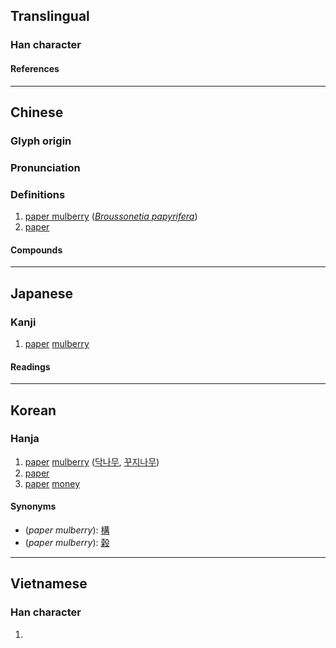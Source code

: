 {{character info}}
==Translingual==

===Han character===
{{Han char|rn=75|rad=木|as=09|sn=13|four=44960|canj=DJKA|ids=⿰木者}}

====References====
{{Han ref|kx=0541.090|dkj=15172|dj=0928.150|hdz=21223.090|uh=696E}}

----

==Chinese==
{{zh-forms|alt=柠}}

===Glyph origin===
{{Han etym}}

===Pronunciation===
{{zh-pron
|m=chǔ
|c=cyu5
|mc=y
|oc=y
|ma=
|cat=n
}}

===Definitions===
{{zh-hanzi}}

# [[paper mulberry]] (''[[Broussonetia papyrifera]]'')
# [[paper]]

====Compounds====
{{zh-der|寸楮|亂言片楮|楮先生|楮幣|楮鏹|楮券|楮墨|楮葉|片楮|用代楮敬|楮錢|楮紙|楮敬|楮知白|莫辨楮葉|筆楮難窮|簡策楮墨}}

----

==Japanese==

===Kanji===
{{ja-kanji|grade=|rs=木09}}

# [[paper]] [[mulberry]]

====Readings====
{{ja-readings
|on=ちょ
|kun=かぞ-, こうぞ-
}}

----

==Korean==

===Hanja===
{{ko-hanja|저}}

{{wikipedia|paper mulberry}}
# [[paper]] [[mulberry]] ([[닥나무]], [[꾸지나무]])
# [[paper]]
# [[paper]] [[money]]

====Synonyms====
* (''paper mulberry''): [[構]]
* (''paper mulberry''): [[榖]]

----

==Vietnamese==

===Han character===
{{vi-readings|rs=木09|reading=dó}}

# {{rfdef|vi|sort=木09}}